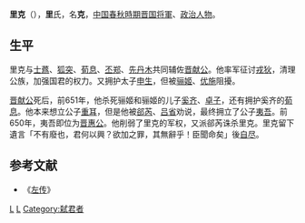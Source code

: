 {{Infobox 先秦人物
|名稱=里克
|姓=
|氏=里
|名=克
|字=
|别名=
|別字=
|諡號=
|時代=春秋時期
|國家=晉國
|身份=[[晋献公|晋献公]]大夫
|官位=
|爵位=
|出生日期=
|出生地點=
|逝世日期=前650年
|逝世地点=晋国
|在位年代=
|父=
|母=
|正妻=
|妾=
|夫=
|子女=
|太子=
|都城=
|居所=
|墓葬=
|著作=
}}
'''里克'''（{{bd|？||前650年||catIdx=L}}），'''里'''氏，名'''克'''，[[中国|中国]][[春秋時期|春秋時期]][[晋国|晋国]][[将軍_(中國古代)|将軍]]、[[政治人物|政治人物]]。

==生平==
里克与[[士蔿|士蔿]]、[[狐突|狐突]]、[[荀息|荀息]]、[[丕郑|丕郑]]、[[先丹木|先丹木]]共同辅佐[[晋献公|晋献公]]。他率军征讨[[戎狄|戎狄]]，清理公族，加强国君的权力。又拥护太子[[申生|申生]]，但被[[骊姬|骊姬]]、[[优施|优施]]阻擾。

[[晋献公|晋献公]]死后，前651年，他杀死骊姬和骊姬的儿子[[奚齐|奚齐]]、[[卓子|卓子]]，还有拥护奚齐的[[荀息|荀息]]。他本来想立公子[[重耳|重耳]]，但是他被[[郤芮|郤芮]]、[[吕省|吕省]]劝说，最终拥立了公子[[夷吾|夷吾]]。前650年，夷吾即位为[[晋惠公|晋惠公]]。他削弱了里克的军权，又派郤芮诛杀里克。里克留下遺言「不有廢也，君何以興？欲加之罪，其無辭乎！臣聞命矣」後[[自尽|自尽]]。

==参考文献==
*《[[左传|左传]]》

[[Category:春秋战国政治人物|L]]
[[Category:晋国军事人物|L]]
[[Category:弑君者|Category:弑君者]]